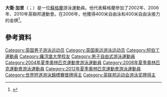 '''大衛·加里'''（{{lang-en|David Carry}}；{{bd|1981年|10月8日}}）是一位[[蘇格蘭|蘇格蘭]]游泳運動員。他代表蘇格蘭參加了2002年、2006年、2010年英聯邦運動會。在2006年，他獲得400米自由泳和400米自由泳接力的金牌<ref>{{cite web |url=http://www.melbourne2006.com.au/Schedule+and+Results/By+Sport/Aquatics%20Swimming |title=Swimming Schedule and Results |accessdate=22 August 2007 |deadurl=yes |archiveurl=https://web.archive.org/web/20070811124308/http://www.melbourne2006.com.au/Schedule%2Band%2BResults/By%2BSport/Aquatics%2BSwimming |archivedate=2007年8月11日 }}</ref>。

==參考資料==
{{Reflist}}

{{DEFAULTSORT:Carry, David}}
[[Category:英国男子游泳运动员|Category:英国男子游泳运动员]]
[[Category:英国奥运游泳运动员|Category:英国奥运游泳运动员]]
[[Category:阿伯丁運動員|Category:阿伯丁運動員]]
[[Category:羅浮堡大學校友|Category:羅浮堡大學校友]]
[[Category:男子自由式游泳運動員|Category:男子自由式游泳運動員]]
[[Category:2004年夏季奧林匹克運動會游泳運動員|Category:2004年夏季奧林匹克運動會游泳運動員]]
[[Category:2008年夏季奧林匹克運動會游泳運動員|Category:2008年夏季奧林匹克運動會游泳運動員]]
[[Category:2012年夏季奧林匹克運動會游泳運動員|Category:2012年夏季奧林匹克運動會游泳運動員]]
[[Category:世界短道游泳錦標賽獎牌得主|Category:世界短道游泳錦標賽獎牌得主]]
[[Category:英联邦运动会游泳奖牌得主|Category:英联邦运动会游泳奖牌得主]]